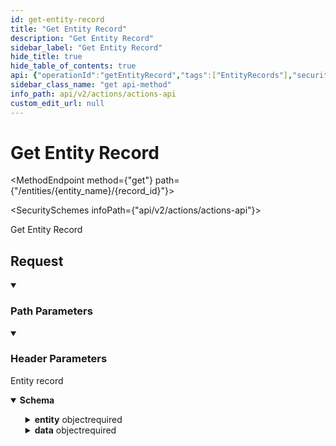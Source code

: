 ```yaml
---
id: get-entity-record
title: "Get Entity Record"
description: "Get Entity Record"
sidebar_label: "Get Entity Record"
hide_title: true
hide_table_of_contents: true
api: {"operationId":"getEntityRecord","tags":["EntityRecords"],"security":[{"x-api-key":[]}],"responses":{"200":{"description":"Entity record","content":{"application/json":{"schema":{"type":"object","properties":{"id":{"type":"string","example":"ede9f49c-3a38-4ff8-8226-ffd99b89ad5e"},"entity":{"type":"object","properties":{"id":{"type":"string","example":"12579e73-8524-4570-9b67-ecbd702c6b19"},"name":{"type":"string","example":"ApplicationContact"}},"required":["id","name"],"title":"simple_entity"},"data":{"type":"object","properties":{"additional_fields":{"type":"object","additionalProperties":true,"description":"Any data that is not part of the Entity itself but is mapped by the customer when `allow_additional_field_mappings` is `true` on the Entity."}},"additionalProperties":true,"description":"The data, in key:value format","example":{"name":"John Doe","email":"johndoe123@supaglue.com","additional_properties":{"has_signed_nda":false}}}},"required":["id","entity","data"],"title":"entity_record"}}}}},"description":"Get Entity Record","parameters":[{"name":"x-customer-id","in":"header","schema":{"type":"string","example":"my-customer-1"},"description":"The customer ID that uniquely identifies the customer in your application","required":true},{"name":"x-provider-name","in":"header","schema":{"type":"string","example":"salesforce"},"description":"The provider name","required":true},{"name":"entity_name","in":"path","required":true,"schema":{"type":"string","example":"appcontact"}},{"name":"record_id","in":"path","required":true,"schema":{"type":"string","example":"0258cbc6-6020-430a-848e-aafacbadf4ae"}}],"method":"get","path":"/entities/{entity_name}/{record_id}","servers":[{"url":"https://api.supaglue.io/actions/v2","description":"Supaglue API"}],"securitySchemes":{"x-api-key":{"type":"apiKey","name":"x-api-key","in":"header","description":"API key to allow developers to access the API"}},"info":{"version":"0.13.14","title":"Actions API","contact":{"name":"Supaglue","email":"docs@supaglue.com","url":"https://supaglue.com"},"description":"#### Introduction\n\nWelcome to the Actions API documentation. You can use this API to perform CRUD on Entity or Object records in third-party providers.\n\n[![Run in Postman](https://run.pstmn.io/button.svg)](https://www.postman.com/supaglue/workspace/supaglue-public/overview)\n\n#### Base API URL\n```\nhttps://api.supaglue.io/actions/v2\n```\n"},"postman":{"name":"Get Entity Record","description":{"type":"text/plain"},"url":{"path":["entities",":entity_name",":record_id"],"host":["{{baseUrl}}"],"query":[],"variable":[{"disabled":false,"description":{"content":"(Required) ","type":"text/plain"},"type":"any","value":"","key":"entity_name"},{"disabled":false,"description":{"content":"(Required) ","type":"text/plain"},"type":"any","value":"","key":"record_id"}]},"header":[{"disabled":false,"description":{"content":"(Required) The customer ID that uniquely identifies the customer in your application","type":"text/plain"},"key":"x-customer-id","value":""},{"disabled":false,"description":{"content":"(Required) The provider name","type":"text/plain"},"key":"x-provider-name","value":""},{"key":"Accept","value":"application/json"}],"method":"GET","auth":{"type":"apikey","apikey":[{"type":"any","value":"x-api-key","key":"key"},{"type":"any","value":"<API Key>","key":"value"},{"type":"any","value":"header","key":"in"}]}}}
sidebar_class_name: "get api-method"
info_path: api/v2/actions/actions-api
custom_edit_url: null
---
```



<h1 className={"openapi__heading"}>Get Entity Record</h1>

<MethodEndpoint method={"get"} path={"/entities/{entity_name}/{record_id}"}></MethodEndpoint>

<SecuritySchemes infoPath={"api/v2/actions/actions-api"}></SecuritySchemes>



Get Entity Record

## Request

<details style={{"marginBottom":"1rem"}} className={"openapi-markdown__details"} data-collapsed={false} open={true}><summary style={{}}><h3 className={"openapi-markdown__details-summary-header-params"}>Path Parameters</h3></summary><div><ul><ParamsItem className={"paramsItem"} param={{"name":"entity_name","in":"path","required":true,"schema":{"type":"string","example":"appcontact"}}}></ParamsItem><ParamsItem className={"paramsItem"} param={{"name":"record_id","in":"path","required":true,"schema":{"type":"string","example":"0258cbc6-6020-430a-848e-aafacbadf4ae"}}}></ParamsItem></ul></div></details><details style={{"marginBottom":"1rem"}} className={"openapi-markdown__details"} data-collapsed={false} open={true}><summary style={{}}><h3 className={"openapi-markdown__details-summary-header-params"}>Header Parameters</h3></summary><div><ul><ParamsItem className={"paramsItem"} param={{"name":"x-customer-id","in":"header","schema":{"type":"string","example":"my-customer-1"},"description":"The customer ID that uniquely identifies the customer in your application","required":true}}></ParamsItem><ParamsItem className={"paramsItem"} param={{"name":"x-provider-name","in":"header","schema":{"type":"string","example":"salesforce"},"description":"The provider name","required":true}}></ParamsItem></ul></div></details><div><div><ApiTabs><TabItem label={"200"} value={"200"}><div>

Entity record

</div><div><MimeTabs className={"openapi-tabs__mime"} schemaType={"response"}><TabItem label={"application/json"} value={"application/json"}><SchemaTabs className={"openapi-tabs__schema"}><TabItem label={"Schema"} value={"Schema"}><details style={{}} className={"openapi-markdown__details response"} data-collapsed={false} open={true}><summary style={{}} className={"openapi-markdown__details-summary-response"}><strong>Schema</strong></summary><div style={{"textAlign":"left","marginLeft":"1rem"}}></div><ul style={{"marginLeft":"1rem"}}><SchemaItem collapsible={false} name={"id"} required={true} schemaName={"string"} qualifierMessage={undefined} schema={{"type":"string","example":"ede9f49c-3a38-4ff8-8226-ffd99b89ad5e"}}></SchemaItem><SchemaItem collapsible={true} className={"schemaItem"}><details style={{}} className={"openapi-markdown__details"}><summary style={{}}><span className={"openapi-schema__container"}><strong className={"openapi-schema__property"}>entity</strong><span className={"openapi-schema__name"}> object</span><span className={"openapi-schema__divider"}></span><span className={"openapi-schema__required"}>required</span></span></summary><div style={{"marginLeft":"1rem"}}><SchemaItem collapsible={false} name={"id"} required={true} schemaName={"string"} qualifierMessage={undefined} schema={{"type":"string","example":"12579e73-8524-4570-9b67-ecbd702c6b19"}}></SchemaItem><SchemaItem collapsible={false} name={"name"} required={true} schemaName={"string"} qualifierMessage={undefined} schema={{"type":"string","example":"ApplicationContact"}}></SchemaItem></div></details></SchemaItem><SchemaItem collapsible={true} className={"schemaItem"}><details style={{}} className={"openapi-markdown__details"}><summary style={{}}><span className={"openapi-schema__container"}><strong className={"openapi-schema__property"}>data</strong><span className={"openapi-schema__name"}> object</span><span className={"openapi-schema__divider"}></span><span className={"openapi-schema__required"}>required</span></span></summary><div style={{"marginLeft":"1rem"}}><div style={{"marginTop":".5rem","marginBottom":".5rem"}}>

The data, in key:value format

</div><SchemaItem collapsible={true} className={"schemaItem"}><details style={{}} className={"openapi-markdown__details"}><summary style={{}}><span className={"openapi-schema__container"}><strong className={"openapi-schema__property"}>additional_fields</strong><span className={"openapi-schema__name"}> object</span></span></summary><div style={{"marginLeft":"1rem"}}><div style={{"marginTop":".5rem","marginBottom":".5rem"}}>

Any data that is not part of the Entity itself but is mapped by the customer when `allow_additional_field_mappings` is `true` on the Entity.

</div><SchemaItem name={"property name*"} required={false} schemaName={"any"} qualifierMessage={undefined} schema={{"type":"object","additionalProperties":true,"description":"Any data that is not part of the Entity itself but is mapped by the customer when `allow_additional_field_mappings` is `true` on the Entity."}} collapsible={false} discriminator={false}></SchemaItem></div></details></SchemaItem><SchemaItem name={"property name*"} required={false} schemaName={"any"} qualifierMessage={undefined} schema={{"type":"object","properties":{"additional_fields":{"type":"object","additionalProperties":true,"description":"Any data that is not part of the Entity itself but is mapped by the customer when `allow_additional_field_mappings` is `true` on the Entity."}},"additionalProperties":true,"description":"The data, in key:value format","example":{"name":"John Doe","email":"johndoe123@supaglue.com","additional_properties":{"has_signed_nda":false}}}} collapsible={false} discriminator={false}></SchemaItem></div></details></SchemaItem></ul></details></TabItem><TabItem label={"Example (from schema)"} value={"Example (from schema)"}><ResponseSamples responseExample={"{\n  \"id\": \"ede9f49c-3a38-4ff8-8226-ffd99b89ad5e\",\n  \"entity\": {\n    \"id\": \"12579e73-8524-4570-9b67-ecbd702c6b19\",\n    \"name\": \"ApplicationContact\"\n  },\n  \"data\": {\n    \"name\": \"John Doe\",\n    \"email\": \"johndoe123@supaglue.com\",\n    \"additional_properties\": {\n      \"has_signed_nda\": false\n    }\n  }\n}"} language={"json"}></ResponseSamples></TabItem></SchemaTabs></TabItem></MimeTabs></div></TabItem></ApiTabs></div></div>
      
